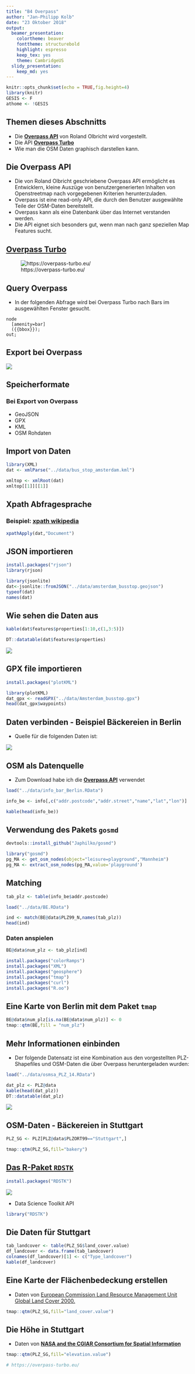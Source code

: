 ```yaml
---
title: "B4 Overpass"
author: "Jan-Philipp Kolb"
date: "23 Oktober 2018"
output:
  beamer_presentation: 
    colortheme: beaver
    fonttheme: structurebold
    highlight: espresso
    keep_tex: yes
    theme: CambridgeUS
  slidy_presentation: 
    keep_md: yes
---
```


```r
knitr::opts_chunk$set(echo = TRUE,fig.height=4)
library(knitr)
GESIS <- F
athome <- !GESIS
```

## Themen dieses Abschnitts

- Die [**Overpass API**](https://wiki.openstreetmap.org/wiki/Overpass_API) von Roland Olbricht wird vorgestellt.
- Die API [**Overpass Turbo**](https://overpass-turbo.eu/)
- Wie man die OSM Daten graphisch darstellen kann.


## Die Overpass API

<!--
This API is perfect to download data on very particular topics.

Wenn man beispielsweise nach speziellen Map Features sucht.
-->

- Die von Roland Olbricht geschriebene Overpass API ermöglicht es Entwicklern, kleine Auszüge von benutzergenerierten Inhalten von Openstreetmap nach vorgegebenen Kriterien herunterzuladen.
- Overpass ist eine read-only API, die durch den Benutzer ausgewählte Teile der OSM-Daten bereitstellt. 
- Overpass kann als eine Datenbank über das Internet verstanden werden.
- Die API eignet sich besonders gut, wenn man nach ganz speziellen Map Features sucht. 

<!--
Overpass is a read-only API that provides custom selected parts of the OSM data. 
It can be understood as a database over the web, it uses the fact that OSM is enriched with additional information ranging from city names to e.g. locations of street lamps or energy generators \citep{schmidt2013extraction}.
If it is the target, to get all bus stops in Amsterdam, then it is possible to download the information from Overpass Turbo (\url{https://overpass-turbo.eu/}), using the key highway and the value bus\_stop.
-->


## [Overpass Turbo](https://overpass-turbo.eu/)

![https://overpass-turbo.eu/](figure/overpassTurbo.PNG)


## Query Overpass

- In der folgenden Abfrage wird bei Overpass Turbo nach Bars im ausgewählten Fenster gesucht. 

```
node
  [amenity=bar]
  ({{bbox}});
out;
```

## Export bei Overpass

![](figure/OverpassExport.PNG)


## Speicherformate 

### Bei Export von Overpass

- GeoJSON
- GPX
- KML
- OSM Rohdaten

## Import von Daten

```r
library(XML)
dat <- xmlParse("../data/bus_stop_amsterdam.kml")
```

```r
xmltop <- xmlRoot(dat)
xmltop[[1]][[1]]
```

## Xpath Abfragesprache

### Beispiel: [xpath wikipedia](https://de.wikipedia.org/wiki/XPath)


```r
xpathApply(dat,"Document")
```


## JSON importieren


```r
install.packages("rjson")
library(rjson)
```

```r
library(jsonlite)
dat<-jsonlite::fromJSON("../data/amsterdam_busstop.geojson")
typeof(dat)
names(dat)
```

## Wie sehen die Daten aus


```r
kable(dat$features$properties[1:10,c(1,3:5)])
```

```r
DT::datatable(dat$features$properties)
```

![](figure/amsterdam_busstop_features.PNG)

## GPX file importieren

```r
install.packages("plotKML")
```

```r
library(plotKML)
dat_gpx <- readGPX("../data/Amsterdam_busstop.gpx")
head(dat_gpx$waypoints)
```


## Daten verbinden - Beispiel Bäckereien in Berlin

- Quelle für die folgenden Daten ist: 

![](figure/osm_freieWeltkarte.PNG)

<!--
http://wiki.openstreetmap.org/wiki/DE:Datenherkunft_richtig_angeben
-->

## OSM als Datenquelle

- Zum Download habe ich die [**Overpass API**](http://wiki.openstreetmap.org/wiki/Overpass_API) verwendet

```r
load("../data/info_bar_Berlin.RData")
```

```r
info_be <- info[,c("addr.postcode","addr.street","name","lat","lon")]
```

```r
kable(head(info_be))
```


## Verwendung des Pakets `gosmd`

```r
devtools::install_github("Japhilko/gosmd")
```


```r
library("gosmd")
pg_MA <- get_osm_nodes(object="leisure=playground","Mannheim")
pg_MA <- extract_osm_nodes(pg_MA,value='playground')
```


## Matching

```r
tab_plz <- table(info_be$addr.postcode)
```

```r
load("../data/BE.RData")
```


```r
ind <- match(BE@data$PLZ99_N,names(tab_plz))
head(ind)
```

### Daten anspielen

```r
BE@data$num_plz <- tab_plz[ind]
```

```r
install.packages("colorRamps")
install.packages("XML")
install.packages("geosphere")
install.packages("tmap")
install.packages("curl")
install.packages("R.oo")
```


## Eine Karte von Berlin mit dem Paket `tmap`

```r
BE@data$num_plz[is.na(BE@data$num_plz)] <- 0
tmap::qtm(BE,fill = "num_plz")
```

## Mehr Informationen einbinden

- Der folgende Datensatz ist eine Kombination aus den vorgestellten PLZ-Shapefiles und OSM-Daten die über Overpass heruntergeladen wurden:


```r
load("../data/osmsa_PLZ_14.RData")
```

```r
dat_plz <- PLZ@data
kable(head(dat_plz))
DT::datatable(dat_plz)
```

![](figure/osmsa_ex.PNG)

## OSM-Daten - Bäckereien in Stuttgart


```r
PLZ_SG <- PLZ[PLZ@data$PLZORT99=="Stuttgart",]
```



```r
tmap::qtm(PLZ_SG,fill="bakery")
```


## [Das R-Paket `RDSTK`](http://www.datasciencetoolkit.org/)

```r
install.packages("RDSTK")
```

![](figure/DataScienceToolkit.PNG)

- Data Science Toolkit API

```r
library("RDSTK")
```

## Die Daten für Stuttgart

```r
tab_landcover <- table(PLZ_SG$land_cover.value)
df_landcover <- data.frame(tab_landcover)
colnames(df_landcover)[1] <- c("Type_landcover")
kable(df_landcover)
```


## Eine Karte der Flächenbedeckung erstellen

- Daten von [European Commission Land Resource Management Unit Global Land Cover 2000.](http://bioval.jrc.ec.europa.eu/products/glc2000/products.php)

```r
tmap::qtm(PLZ_SG,fill="land_cover.value")
```

## Die Höhe in Stuttgart

- Daten von [**NASA and the CGIAR Consortium for Spatial Information **](http://srtm.csi.cgiar.org/)

```r
tmap::qtm(PLZ_SG,fill="elevation.value")
```

<!--
man könnte hier noch zeigen, wie man einen Punkt hinzufügen kann
-->

```r
# https://overpass-turbo.eu/
```

